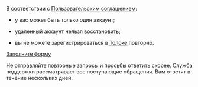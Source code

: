 <Cut title="Повторная регистрация в Толоке">

В соответствии с [Пользовательским соглашением](https://join.toloka.ai/legal/user-agreement-ru/):

- у вас может быть только один аккаунт;

- удаленный аккаунт нельзя восстановить;

- вы не можете зарегистрироваться в [Толоке](https://toloka.ai/tolokers/ru/) повторно.

</Cut>

<Cut title="Другой вопрос">

[Заполните форму](../support?form-source=troubleshooting)

<Note mode="note" title="Примечание">

Не отправляйте повторные запросы и просьбы ответить скорее. Служба поддержки рассматривает все поступающие обращения. Вам ответят в течение нескольких дней.

</Note>

</Cut>
